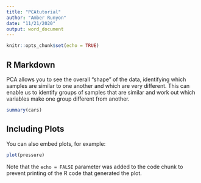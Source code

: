 ```yaml
---
title: "PCAtutorial"
author: "Amber Runyon"
date: "11/21/2020"
output: word_document
---
```


```r
knitr::opts_chunk$set(echo = TRUE)
```

## R Markdown

PCA allows you to see the overall "shape" of the data, identifying which samples are similar to one another and which are very different. This can enable us to identify groups of samples that are similar and work out which variables make one group different from another.

```r
summary(cars)
```

## Including Plots

You can also embed plots, for example:

```r
plot(pressure)
```

Note that the `echo = FALSE` parameter was added to the code chunk to prevent printing of the R code that generated the plot.
